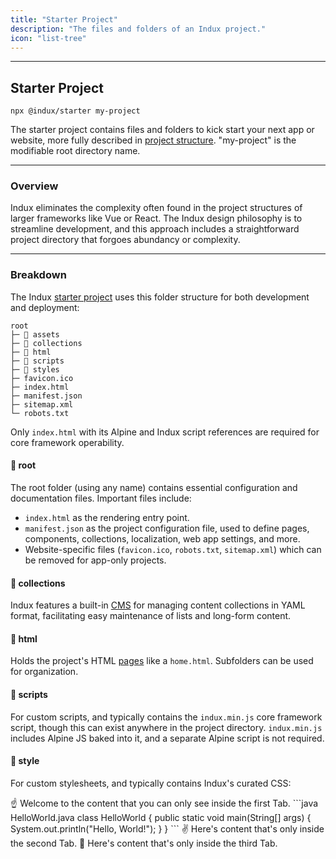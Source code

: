 ```yaml
---
title: "Starter Project"
description: "The files and folders of an Indux project."
icon: "list-tree"
---
```



---

## Starter Project

```node
npx @indux/starter my-project
```

The starter project contains files and folders to kick start your next app or website, more fully described in [project structure](/projects/starter-project). "my-project" is the modifiable root directory name.

---

### Overview
Indux eliminates the complexity often found in the project structures of larger frameworks like Vue or React. The Indux design philosophy is to streamline development, and this approach includes a straightforward project directory that forgoes abundancy or complexity.

---

### Breakdown
The Indux [starter project](/getting-started/setup) uses this folder structure for both development and deployment:
```
root
├─ 📁 assets
├─ 📁 collections
├─ 📁 html
├─ 📁 scripts
├─ 📁 styles
├─ favicon.ico
├─ index.html
├─ manifest.json
├─ sitemap.xml
└─ robots.txt
```
<Note>Only `index.html` with its Alpine and Indux script references are required for core framework operability.</Note>

#### 📁 root
The root folder (using any name) contains essential configuration and documentation files. Important files include:
- `index.html` as the rendering entry point.
- `manifest.json` as the project configuration file, used to define pages, components, collections, localization, web app settings, and more.
- Website-specific files (`favicon.ico`, `robots.txt`, `sitemap.xml`) which can be removed for app-only projects.

#### 📁 collections
Indux features a built-in [CMS](docs/cms-collections) for managing content collections in YAML format, facilitating easy maintenance of lists and long-form content.

#### 📁 html
Holds the project's HTML [pages](/pages) like a `home.html`. Subfolders can be used for organization.

#### 📁 scripts
For custom scripts, and typically contains the `indux.min.js` core framework script, though this can exist anywhere in the project directory.
<Note>`indux.min.js` includes Alpine JS baked into it, and a separate Alpine script is not required.</Note>

#### 📁 style
For custom stylesheets, and typically contains Indux's curated CSS:
<StylesheetList />

<Tabs>
  <Tab title="First Tab">
    ☝️ Welcome to the content that you can only see inside the first Tab.
    ```java HelloWorld.java
      class HelloWorld {
          public static void main(String[] args) {
              System.out.println("Hello, World!");
          }
      }
    ```
  </Tab>
  <Tab title="Second Tab">
    ✌️ Here's content that's only inside the second Tab.
  </Tab>
  <Tab title="Third Tab">
    💪 Here's content that's only inside the third Tab.
  </Tab>
</Tabs>
